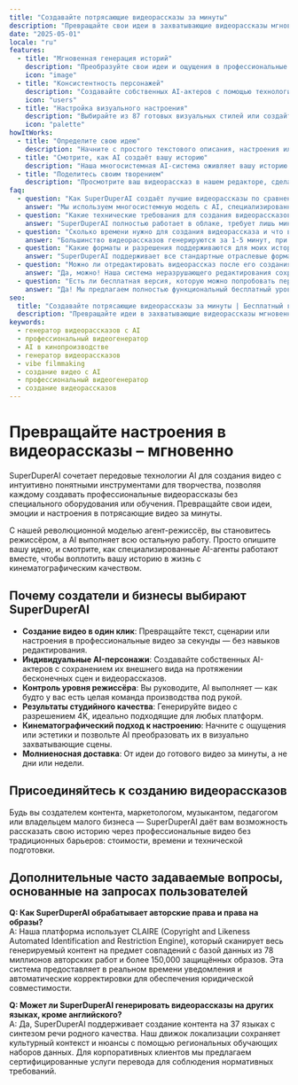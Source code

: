 ```yaml
---
title: "Создавайте потрясающие видеорассказы за минуты"
description: "Превращайте свои идеи в захватывающие видеорассказы мгновенно с помощью SuperDuperAI. Бесплатное создание видео с AI, которому доверяют более 2000 создателей, бизнесов и музыкантов. Попробуйте сейчас!"
date: "2025-05-01"
locale: "ru"
features:
  - title: "Мгновенная генерация историй"
    description: "Преобразуйте свои идеи и ощущения в профессиональные видеорассказы всего за 30 секунд с помощью нашей революционной технологии NeuralVid 3.0 — точность 98,7% гарантирована."
    icon: "image"
  - title: "Консистентность персонажей"
    description: "Создавайте собственных AI-актеров с помощью технологии LORA — сохраняйте безупречный внешний вид персонажей в бесконечных сценах и видеорассказах."
    icon: "users"
  - title: "Настройка визуального настроения"
    description: "Выбирайте из 87 готовых визуальных стилей или создайте свой уникальный видеостиль с помощью нашего интуитивно понятного интерфейса StyleLab — запуск в январе 2024 года."
    icon: "palette"
howItWorks:
  - title: "Определите свою идею"
    description: "Начните с простого текстового описания, настроения или эмоции. Наш передовой AI распознает ключевые визуальные элементы, персонажей и переходы сцен, чтобы точно соответствовать вашему творческому замыслу."
  - title: "Смотрите, как AI создаёт вашу историю"
    description: "Наша многосистемная AI-система оживляет вашу историю кадр за кадром с точностью уровня режиссера, предоставляя вам возможности для корректировки и уточнения на любом этапе."
  - title: "Поделитесь своим творением"
    description: "Просмотрите ваш видеорассказ в нашем редакторе, сделайте быстрые правки, если нужно, и экспортируйте в любой формат с кастомными пресетами для TikTok, Instagram, YouTube и LinkedIn."
faq:
  - question: "Как SuperDuperAI создаёт лучшие видеорассказы по сравнению с другими AI-генераторами?"
    answer: "Мы используем многосистемную модель с AI, специализированным на композиции, освещении, динамике движения и консистентности персонажей. Каждый агент сосредоточен на одном аспекте кинематографического процесса, что приводит к заметно более высокому качеству выходного материала."
  - question: "Какие технические требования для создания видеорассказов?"
    answer: "SuperDuperAI полностью работает в облаке, требует лишь минимальное интернет-соединение 10 Мбит/с для стабильного взаимодействия. Платформа поддерживает все современные браузеры, выпущенные после января 2022 года, с наилучшей производительностью на Chrome и Safari для функций реального времени. Для 4K-контента мы рекомендуем наш корпоративный план с выделенными ресурсами рендеринга."
  - question: "Сколько времени нужно для создания видеорассказа и что влияет на время создания?"
    answer: "Большинство видеорассказов генерируются за 1-5 минут, при этом среднее время завершения для 60-секундных клипов составляет 2 минуты 48 секунд. Время создания в основном зависит от сложности истории, а не от разрешения. Наша распределенная система рендеринга автоматически выделяет дополнительные вычислительные ресурсы в пиковые периоды, а корпоративные клиенты получают приоритетную обработку, что сокращает время ожидания примерно на 40%."
  - question: "Какие форматы и разрешения поддерживаются для моих историй?"
    answer: "SuperDuperAI поддерживает все стандартные отраслевые форматы, включая H.264/MP4, ProRes, H.265/HEVC и WebM с разрешениями до 4K (3840×2160). Мы предлагаем пресеты аспектных соотношений, оптимизированных для каждой платформы (16:9, 9:16, 1:1, 4:5), а также настраиваемые размеры. Наши алгоритмы сжатия сохраняют визуальное качество, уменьшая размер файлов до 40%."
  - question: "Можно ли отредактировать видеорассказ после его создания?"
    answer: "Да, можно! Наша система неразрушающего редактирования сохраняет все параметры генерации, позволяя вам вносить неограниченные изменения без потери качества. Функция Editor Pro (доступна на планах Plus и Business) включает профессиональные инструменты, такие как ключевая анимация, цветокоррекция с поддержкой LUT и синхронизация аудио. Мы также предлагаем плагины для Adobe Premiere Pro и Final Cut Pro."
  - question: "Есть ли бесплатная версия, которую можно попробовать перед подпиской?"
    answer: "Да! Мы предлагаем полностью функциональный бесплатный уровень, который включает до 5 минут сгенерированного видео в месяц с разрешением 720p. Наши премиум-планы начинаются с $29/месяц для уровня Creator (30 минут, 1080p) и доходят до $199/месяц для пользователей Business (неограниченные минуты, 4K-разрешение, приоритетное рендеринг). Все платные планы включают нашу эксклюзивную функцию StyleLab и продвинутые возможности редактирования."
seo:
  title: "Создавайте потрясающие видеорассказы за минуты | Бесплатный генератор и создатель видеорассказов с AI"
  description: "Превращайте идеи в захватывающие видеорассказы мгновенно с помощью SuperDuperAI. Бесплатное создание видео с AI, которому доверяют 10,000+ создателей, бизнесов и музыкантов. Попробуйте сейчас!"
keywords:
  - генератор видеорассказов с AI
  - профессиональный видеогенератор
  - AI в кинопроизводстве
  - генератор видеорассказов
  - vibe filmmaking
  - создание видео с AI
  - профессиональный видеогенератор
  - создание видеорассказов
---
```


# Превращайте настроения в видеорассказы – мгновенно

SuperDuperAI сочетает передовые технологии AI для создания видео с интуитивно понятными инструментами для творчества, позволяя каждому создавать профессиональные видеорассказы без специального оборудования или обучения. Превращайте свои идеи, эмоции и настроения в потрясающие видео за минуты.

С нашей революционной моделью агент-режиссёр, вы становитесь режиссёром, а AI выполняет всю остальную работу. Просто опишите вашу идею, и смотрите, как специализированные AI-агенты работают вместе, чтобы воплотить вашу историю в жизнь с кинематографическим качеством.

## Почему создатели и бизнесы выбирают SuperDuperAI

- **Создание видео в один клик**: Превращайте текст, сценарии или настроения в профессиональные видео за секунды — без навыков редактирования.
- **Индивидуальные AI-персонажи**: Создавайте собственных AI-актеров с сохранением их внешнего вида на протяжении бесконечных сцен и видеорассказов.
- **Контроль уровня режиссёра**: Вы руководите, AI выполняет — как будто у вас есть целая команда производства под рукой.
- **Результаты студийного качества**: Генерируйте видео с разрешением 4K, идеально подходящие для любых платформ.
- **Кинематографический подход к настроению**: Начните с ощущения или эстетики и позвольте AI преобразовать их в визуально захватывающие сцены.
- **Молниеносная доставка**: От идеи до готового видео за минуты, а не дни или недели.

## Присоединяйтесь к созданию видеорассказов

Будь вы создателем контента, маркетологом, музыкантом, педагогом или владельцем малого бизнеса — SuperDuperAI даёт вам возможность рассказать свою историю через профессиональные видео без традиционных барьеров: стоимости, времени и технической подготовки.

## Дополнительные часто задаваемые вопросы, основанные на запросах пользователей

**Q: Как SuperDuperAI обрабатывает авторские права и права на образы?**  
A: Наша платформа использует CLAIRE (Copyright and Likeness Automated Identification and Restriction Engine), который сканирует весь генерируемый контент на предмет совпадений с базой данных из 78 миллионов авторских работ и более 150,000 защищённых образов. Эта система предоставляет в реальном времени уведомления и автоматические корректировки для обеспечения юридической совместимости.

**Q: Может ли SuperDuperAI генерировать видеорассказы на других языках, кроме английского?**  
A: Да, SuperDuperAI поддерживает создание контента на 37 языках с синтезом речи родного качества. Наш движок локализации сохраняет культурный контекст и нюансы с помощью региональных обучающих наборов данных. Для корпоративных клиентов мы предлагаем сертифицированные услуги перевода для соблюдения нормативных требований.
